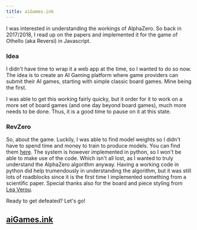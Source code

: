 ```yaml
---
title: aiGames.ink
---
```


I was interested in understanding the workings of AlphaZero. So back in
2017/2018, I read up on the papers and implemented it for the game of
Othello (aka Reversi) in Javascript.

### Idea

I didn't have time to wrap it a web app at the time, so I wanted to do so now.
The idea is to create an AI Gaming platform where game providers can submit 
their AI games, starting with simple classic board games. Mine being the first.  

I was able to get this working fairly quicky, but it order for it to work on a 
more set of board games (and one day beyond board games), much more needs to be
done. Thus, it is a good time to pause on it at this state. 

### RevZero

So, about the game. Luckily, I was able to find model weights so I didn't have
to spend time and money to train to produce models. You can find them
<a target='_blank' href='https://github.com/mokemokechicken/reversi-alpha-zero'>here</a>.
The system is however implemented in python, so I won't be able to make use of the code.
Which isn't all lost, as I wanted to truly understand the AlphaZero algorithm anyway.
Having a working code in python did help trumendously in understanding the algorithm,
but it was still lots of roadblocks since it is the first time I implemented something
from a scientific paper. Special thanks also for the board and piece styling from
<a target='_blank' href='http://lea.verou.me/demos/Reversi/'>Lea Verou</a>.

Ready to get defeated? Let's go!
## <a target='_blank' href='https://aigames.ink'>aiGames.ink</a>
